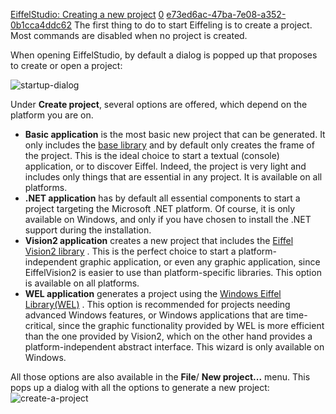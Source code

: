 [[Property:title|EiffelStudio: Creating a new project]]
[[Property:weight|0]]
[[Property:uuid|e73ed6ac-47ba-7e08-a352-0b1cca4ddc62]]
The first thing to do to start Eiffeling is to create a project. Most commands are disabled when no project is created.

When opening EiffelStudio, by default a dialog is popped up that proposes to create or open a project:
 [[Image:startup-dialog]]  
Under '''Create project''', several options are offered, which depend on the platform you are on. 
*  '''Basic application''' is the most basic new project that can be generated. It only includes the [[EiffelBase|base library]]  and by default only creates the frame of the project. This is the ideal choice to start a textual (console) application, or to discover Eiffel. Indeed, the project is very light and includes only things that are essential in any project. It is available on all platforms. 
*  '''.NET application''' has by default all essential components to start a project targeting the Microsoft .NET platform. Of course, it is only available on Windows, and only if you have chosen to install the .NET support during the installation. 
*  '''Vision2 application''' creates a new project that includes the [[EiffelVision Introduction|Eiffel Vision2 library]] . This is the perfect choice to start a platform-independent graphic application, or even any graphic application, since EiffelVision2 is easier to use than platform-specific libraries. This option is available on all platforms. 
*  '''WEL application''' generates a project using the [[WEL|Windows Eiffel Library(WEL)]] . This option is recommended for projects needing advanced Windows features, or Windows applications that are time-critical, since the graphic functionality provided by WEL is more efficient than the one provided by Vision2, which on the other hand provides a platform-independent abstract interface. This wizard is only available on Windows. 
All those options are also available in the ''' File'''/ '''New project...''' menu. This pops up a dialog with all the options to generate a new project:  <br/>[[Image:create-a-project]]  
{{tip|If you checked the "Don't show this dialog at startup" checkbox in the start-up dialog but want to get it back, you can use the [[Discardable dialogs|Preferences dialog]]  to reset the default value. }}


{{seealso|<br/>
[[Retrieving a project from a configuration file|Retrieving a project from an configuration file]]  }}




